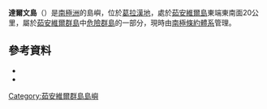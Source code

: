{{Coord|63|26|S|54|46|W|source:GNIS|display=title}}

'''達爾文島'''（{{lang-en|Darwin Island }}）是[[南極洲|南極洲]]的島嶼，位於[[葛拉漢地|葛拉漢地]]，處於[[茹安維爾島|茹安維爾島]]東端東南面20公里，屬於[[茹安維爾群島|茹安維爾群島]]中[[危險群島|危險群島]]的一部分，現時由[[南極條約體系|南極條約體系]]管理。

==參考資料==
*{{cite gnis | type = antarid | id = 3535| name = Darwin Island| accessdate = 2011-12-23}}
*{{usgs-gazetteer|id=3535|name=Darwin Island}}

{{DEFAULTSORT:Darwin Island}}
[[Category:茹安維爾群島島嶼|Category:茹安維爾群島島嶼]]

{{JoinvilleIsland-geo-stub}}